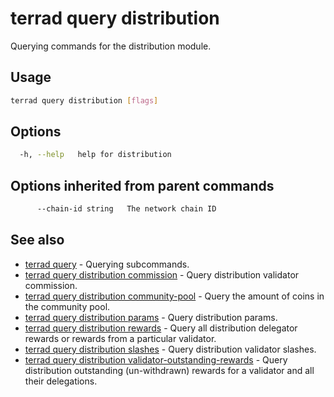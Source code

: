 # terrad query distribution

Querying commands for the distribution module. 

## Usage

```sh Terrad
terrad query distribution [flags]
```

## Options

```sh Terrad
  -h, --help   help for distribution
```

## Options inherited from parent commands

```sh Terrad
      --chain-id string   The network chain ID
```

## See also

* [terrad query](./terrad_query.mdx)	 - Querying subcommands.
* [terrad query distribution commission](./terrad_query_distribution_commission.mdx)	 - Query distribution validator commission. 
* [terrad query distribution community-pool](./terrad_query_distribution_community-pool.mdx)	 - Query the amount of coins in the community pool. 
* [terrad query distribution params](./terrad_query_distribution_params.mdx)	 - Query distribution params. 
* [terrad query distribution rewards](./terrad_query_distribution_rewards.mdx)	 - Query all distribution delegator rewards or rewards from a particular validator. 
* [terrad query distribution slashes](./terrad_query_distribution_slashes.mdx)	 - Query distribution validator slashes. 
* [terrad query distribution validator-outstanding-rewards](./terrad_query_distribution_validator-outstanding-rewards.mdx)	 - Query distribution outstanding (un-withdrawn) rewards for a validator and all their delegations. 


